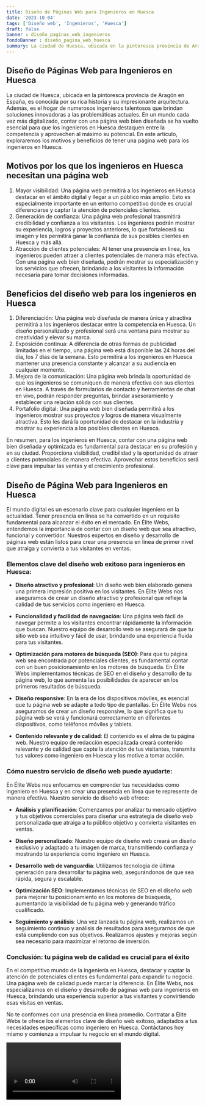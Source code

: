 ```yaml
---
title: Diseño de Páginas Web para Ingenieros en Huesca
date: '2023-10-04'
tags: ['Diseño web', 'Ingenieros', 'Huesca']
draft: false
banner : diseño_paginas_web_ingenieros
fondoBanner : diseño_pagina_web_huesca
summary: La ciudad de Huesca, ubicada en la pintoresca provincia de Aragón en España, es conocida por su rica historia y su impresionante arquitectura. Además, es el hogar de numerosos ingenieros talentosos que brindan soluciones innovadoras a las problemáticas actuales. En un mundo cada vez más digitalizado, contar con una página web bien diseñada se ha vuelto esencial para que los ingenieros en Huesca destaquen entre la competencia y aprovechen al máximo su potencial. En este artículo, exploraremos los motivos y beneficios de tener una página web para los ingenieros en Huesca.
---
```


## Diseño de Páginas Web para Ingenieros en Huesca

La ciudad de Huesca, ubicada en la pintoresca provincia de Aragón en España, es conocida por su rica historia y su impresionante arquitectura. Además, es el hogar de numerosos ingenieros talentosos que brindan soluciones innovadoras a las problemáticas actuales. En un mundo cada vez más digitalizado, contar con una página web bien diseñada se ha vuelto esencial para que los ingenieros en Huesca destaquen entre la competencia y aprovechen al máximo su potencial. En este artículo, exploraremos los motivos y beneficios de tener una página web para los ingenieros en Huesca.

## Motivos por los que los ingenieros en Huesca necesitan una página web

1. Mayor visibilidad: Una página web permitirá a los ingenieros en Huesca destacar en el ámbito digital y llegar a un público más amplio. Esto es especialmente importante en un entorno competitivo donde es crucial diferenciarse y captar la atención de potenciales clientes.
2. Generación de confianza: Una página web profesional transmitirá credibilidad y confianza a los visitantes. Los ingenieros podrán mostrar su experiencia, logros y proyectos anteriores, lo que fortalecerá su imagen y les permitirá ganar la confianza de sus posibles clientes en Huesca y más allá.
3. Atracción de clientes potenciales: Al tener una presencia en línea, los ingenieros pueden atraer a clientes potenciales de manera más efectiva. Con una página web bien diseñada, podrán mostrar su especialización y los servicios que ofrecen, brindando a los visitantes la información necesaria para tomar decisiones informadas.

## Beneficios del diseño web para los ingenieros en Huesca

1. Diferenciación: Una página web diseñada de manera única y atractiva permitirá a los ingenieros destacar entre la competencia en Huesca. Un diseño personalizado y profesional será una ventana para mostrar su creatividad y elevar su marca.
2. Exposición continua: A diferencia de otras formas de publicidad limitadas en el tiempo, una página web está disponible las 24 horas del día, los 7 días de la semana. Esto permitirá a los ingenieros en Huesca mantener una presencia constante y alcanzar a su audiencia en cualquier momento.
3. Mejora de la comunicación: Una página web brinda la oportunidad de que los ingenieros se comuniquen de manera efectiva con sus clientes en Huesca. A través de formularios de contacto y herramientas de chat en vivo, podrán responder preguntas, brindar asesoramiento y establecer una relación sólida con sus clientes.
4. Portafolio digital: Una página web bien diseñada permitirá a los ingenieros mostrar sus proyectos y logros de manera visualmente atractiva. Esto les dará la oportunidad de destacar en la industria y mostrar su experiencia a los posibles clientes en Huesca.

En resumen, para los ingenieros en Huesca, contar con una página web bien diseñada y optimizada es fundamental para destacar en su profesión y en su ciudad. Proporciona visibilidad, credibilidad y la oportunidad de atraer a clientes potenciales de manera efectiva. Aprovechar estos beneficios será clave para impulsar las ventas y el crecimiento profesional.

<GifSeo />

<Cta />

## Diseño de Página Web para Ingenieros en Huesca

El mundo digital es un escenario clave para cualquier ingeniero en la actualidad. Tener presencia en línea se ha convertido en un requisito fundamental para alcanzar el éxito en el mercado. En Élite Webs, entendemos la importancia de contar con un diseño web que sea atractivo, funcional y convertidor. Nuestros expertos en diseño y desarrollo de páginas web están listos para crear una presencia en línea de primer nivel que atraiga y convierta a tus visitantes en ventas.

### Elementos clave del diseño web exitoso para ingenieros en Huesca:

- **Diseño atractivo y profesional**: Un diseño web bien elaborado genera una primera impresión positiva en los visitantes. En Élite Webs nos aseguramos de crear un diseño atractivo y profesional que refleje la calidad de tus servicios como ingeniero en Huesca.

- **Funcionalidad y facilidad de navegación**: Una página web fácil de navegar permite a los visitantes encontrar rápidamente la información que buscan. Nuestro equipo de desarrollo web se asegurará de que tu sitio web sea intuitivo y fácil de usar, brindando una experiencia fluida para tus visitantes.

- **Optimización para motores de búsqueda (SEO)**: Para que tu página web sea encontrada por potenciales clientes, es fundamental contar con un buen posicionamiento en los motores de búsqueda. En Élite Webs implementamos técnicas de SEO en el diseño y desarrollo de tu página web, lo que aumenta las posibilidades de aparecer en los primeros resultados de búsqueda.

- **Diseño responsive**: En la era de los dispositivos móviles, es esencial que tu página web se adapte a todo tipo de pantallas. En Élite Webs nos aseguramos de crear un diseño responsive, lo que significa que tu página web se verá y funcionará correctamente en diferentes dispositivos, como teléfonos móviles y tablets.

- **Contenido relevante y de calidad**: El contenido es el alma de tu página web. Nuestro equipo de redacción especializada creará contenido relevante y de calidad que capte la atención de tus visitantes, transmita tus valores como ingeniero en Huesca y los motive a tomar acción.

### Cómo nuestro servicio de diseño web puede ayudarte:

En Élite Webs nos enfocamos en comprender tus necesidades como ingeniero en Huesca y en crear una presencia en línea que te represente de manera efectiva. Nuestro servicio de diseño web ofrece:

- **Análisis y planificación**: Comenzamos por analizar tu mercado objetivo y tus objetivos comerciales para diseñar una estrategia de diseño web personalizada que atraiga a tu público objetivo y convierta visitantes en ventas.

- **Diseño personalizado**: Nuestro equipo de diseño web creará un diseño exclusivo y adaptado a tu imagen de marca, transmitiendo confianza y mostrando tu experiencia como ingeniero en Huesca.

- **Desarrollo web de vanguardia**: Utilizamos tecnología de última generación para desarrollar tu página web, asegurándonos de que sea rápida, segura y escalable.

- **Optimización SEO**: Implementamos técnicas de SEO en el diseño web para mejorar tu posicionamiento en los motores de búsqueda, aumentando la visibilidad de tu página web y generando tráfico cualificado.

- **Seguimiento y análisis**: Una vez lanzada tu página web, realizamos un seguimiento continuo y análisis de resultados para asegurarnos de que está cumpliendo con sus objetivos. Realizamos ajustes y mejoras según sea necesario para maximizar el retorno de inversión.

### Conclusión: tu página web de calidad es crucial para el éxito

En el competitivo mundo de la ingeniería en Huesca, destacar y captar la atención de potenciales clientes es fundamental para expandir tu negocio. Una página web de calidad puede marcar la diferencia. En Élite Webs, nos especializamos en el diseño y desarrollo de páginas web para ingenieros en Huesca, brindando una experiencia superior a tus visitantes y convirtiendo esas visitas en ventas.

No te conformes con una presencia en línea promedio. Contratar a Élite Webs te ofrece los elementos clave de diseño web exitoso, adaptados a tus necesidades específicas como ingeniero en Huesca. Contáctanos hoy mismo y comienza a impulsar tu negocio en el mundo digital.

<Video />

<CtaBot job='Ingenieros' city='Huesca'/>

<Gmaps query='Huesca+españa+maps' />